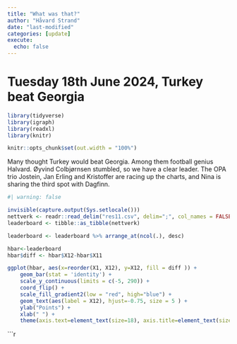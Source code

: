 ```yaml
---
title: "What was that?"
author: "Håvard Strand"
date: "last-modified"
categories: [update]
execute:
  echo: false
---
```


# Tuesday 18th June 2024, Turkey beat Georgia


```r

library(tidyverse)
library(igraph)
library(readxl)
library(knitr)

knitr::opts_chunk$set(out.width = "100%")

```

Many thought Turkey would beat Georgia. Among them football genius Halvard. Øyvind Colbjørnsen stumbled, so we have a clear leader. The OPA trio Jostein, Jan Erling and Kristoffer are racing up the charts, and Nina is sharing the third spot with Dagfinn. 



```r
#| warning: false

invisible(capture.output(Sys.setlocale()))
nettverk <- readr::read_delim("res11.csv", delim=";", col_names = FALSE, locale = locale(encoding = "UTF-8"))
leaderboard <- tibble::as_tibble(nettverk)

leaderboard <- leaderboard %>% arrange_at(ncol(.), desc)

hbar<-leaderboard 
hbar$diff <- hbar$X12-hbar$X11

ggplot(hbar, aes(x=reorder(X1, X12), y=X12, fill = diff )) + 
    geom_bar(stat = 'identity') + 
    scale_y_continuous(limits = c(-5, 290)) +
    coord_flip() + 
    scale_fill_gradient2(low = "red", high="blue") +
    geom_text(aes(label = X12), hjust=-0.75, size = 5 ) + 
    ylab("Points") +
    xlab(" ") +
    theme(axis.text=element_text(size=18), axis.title=element_text(size=18,face="bold"))
```


```r
